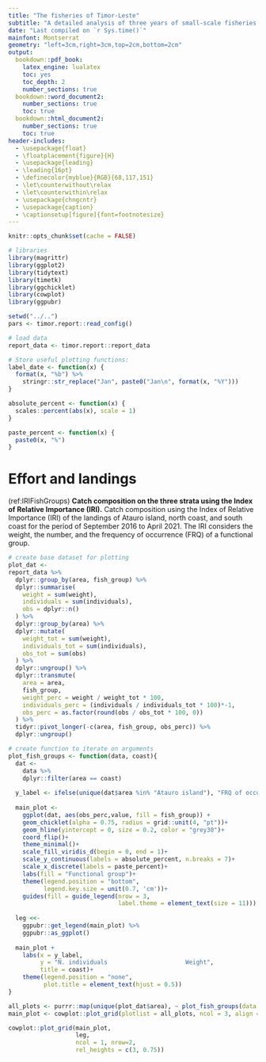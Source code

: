 ```yaml
---
title: "The fisheries of Timor-Leste"
subtitle: "A detailed analysis of three years of small-scale fisheries catch and effort data in Timor-Leste"
date: "Last compiled on `r Sys.time()`"
mainfont: Montserrat
geometry: "left=3cm,right=3cm,top=2cm,bottom=2cm"
output:
  bookdown::pdf_book:
    latex_engine: lualatex
    toc: yes
    toc_depth: 2
    number_sections: true
  bookdown::word_document2:
    number_sections: true
    toc: true
  bookdown::html_document2:
    number_sections: true
    toc: true
header-includes: 
  - \usepackage{float} 
  - \floatplacement{figure}{H}
  - \usepackage{leading}
  - \leading{16pt}
  - \definecolor{myblue}{RGB}{68,117,151}
  - \let\counterwithout\relax
  - \let\counterwithin\relax
  - \usepackage{chngcntr}
  - \usepackage{caption}
  - \captionsetup[figure]{font=footnotesize}
---
```


```r
knitr::opts_chunk$set(cache = FALSE)
```

```r
# libraries
library(magrittr)
library(ggplot2)
library(tidytext)
library(timetk)
library(ggchicklet)
library(cowplot)
library(ggpubr)

setwd("../..")
pars <- timor.report::read_config()

# load data
report_data <- timor.report::report_data

# Store useful plotting functions:
label_date <- function(x) {
  format(x, "%b") %>%
    stringr::str_replace("Jan", paste0("Jan\n", format(x, "%Y")))
}

absolute_percent <- function(x) {
  scales::percent(abs(x), scale = 1)
}

paste_percent <- function(x) {
  paste0(x, "%")
}
```

# Effort and landings

(ref:IRIFishGroups) **Catch composition on the three strata using the Index of Relative Importance (IRI).** Catch composition using the Index of Relative Importance (IRI) of the landings of Atauro island, north coast, and south coast for the period of September 2016 to April 2021. The IRI considers the weight, the number, and the frequency of occurrence (FRQ) of a functional group.

```r
# create base dataset for plotting
plot_dat <- 
report_data %>%
  dplyr::group_by(area, fish_group) %>%
  dplyr::summarise(
    weight = sum(weight),
    individuals = sum(individuals),
    obs = dplyr::n()
  ) %>%
  dplyr::group_by(area) %>%
  dplyr::mutate(
    weight_tot = sum(weight),
    individuals_tot = sum(individuals),
    obs_tot = sum(obs)
  ) %>%
  dplyr::ungroup() %>%
  dplyr::transmute(
    area = area,
    fish_group,
    weight_perc = weight / weight_tot * 100,
    individuals_perc = (individuals / individuals_tot * 100)*-1,
    obs_perc = as.factor(round(obs / obs_tot * 100, 0))
  ) %>%
  tidyr::pivot_longer(-c(area, fish_group, obs_perc)) %>%
  dplyr::ungroup() 

# create function to iterate on arguments
plot_fish_groups <- function(data, coast){
  dat <- 
    data %>% 
    dplyr::filter(area == coast)
  
  y_label <- ifelse(unique(dat$area %in% "Atauro island"), "FRQ of occurrence", "")
  
  main_plot <- 
    ggplot(dat, aes(obs_perc,value, fill = fish_group)) +
    geom_chicklet(alpha = 0.75, radius = grid::unit(4, "pt"))+
    geom_hline(yintercept = 0, size = 0.2, color = "grey30")+
    coord_flip()+
    theme_minimal()+
    scale_fill_viridis_d(begin = 0, end = 1)+
    scale_y_continuous(labels = absolute_percent, n.breaks = 7)+
    scale_x_discrete(labels = paste_percent)+
    labs(fill = "Functional group")+
    theme(legend.position = "bottom",
          legend.key.size = unit(0.7, 'cm'))+
    guides(fill = guide_legend(nrow = 3,
                               label.theme = element_text(size = 11)))
  
  leg <<-   
    ggpubr::get_legend(main_plot) %>% 
    ggpubr::as_ggplot()
  
  main_plot +
    labs(x = y_label,
         y = "N. individuals                      Weight",
         title = coast)+
    theme(legend.position = "none",
          plot.title = element_text(hjust = 0.5))
}

all_plots <- purrr::map(unique(plot_dat$area), ~ plot_fish_groups(data = plot_dat, coast = .x))
main_plot <- cowplot::plot_grid(plotlist = all_plots, ncol = 3, align = "hv")

cowplot::plot_grid(main_plot,
                   leg,
                   ncol = 1, nrow=2,
                   rel_heights = c(3, 0.75))

```
